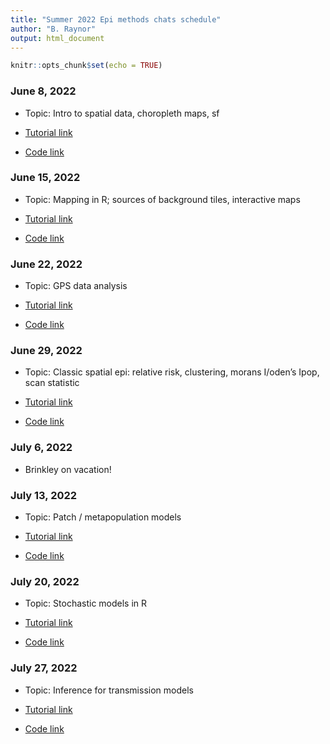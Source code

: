 ```yaml
---
title: "Summer 2022 Epi methods chats schedule"
author: "B. Raynor"
output: html_document
---
```


```r
knitr::opts_chunk$set(echo = TRUE)
```

### June 8, 2022  

+ Topic: Intro to spatial data, choropleth maps, sf

+ [Tutorial link](https://rpubs.com/bhraynor/Tutorial1_ChoroplethMaps)

+ [Code link](https://github.com/bhraynor/epi_tutorial_library/tree/main/Spatial)

### June 15, 2022  

+ Topic: Mapping in R; sources of background tiles, interactive maps

+ [Tutorial link](https://rpubs.com/bhraynor/mapping)

+ [Code link](https://github.com/bhraynor/epi_tutorial_library/blob/main/Spatial/02_Mapping.Rmd)

### June 22, 2022
  
+ Topic: GPS data analysis  

+ [Tutorial link](https://rpubs.com/bhraynor/Tutorial3_GPStracking)

+ [Code link](https://github.com/bhraynor/epi_tutorial_library/blob/main/Spatial/03_GPStracking.Rmd)

### June 29, 2022  

+ Topic: Classic spatial epi: relative risk, clustering, morans I/oden's Ipop, scan statistic  


+ [Tutorial link](https://rpubs.com/bhraynor/SpatialEpi)

+ [Code link](https://github.com/bhraynor/epi_tutorial_library/blob/main/Spatial/04_SpatialClustering.Rmd)

### July 6, 2022

+ Brinkley on vacation! 

### July 13, 2022  

+ Topic: Patch / metapopulation models

+ [Tutorial link](https://rpubs.com/bhraynor/MetapopulationModel)

+ [Code link](https://github.com/bhraynor/epi_tutorial_library/blob/main/TransmissionModels/05_MetapopulationModel.Rmd)

### July 20, 2022

+ Topic: Stochastic models in R

+ [Tutorial link](https://rpubs.com/bhraynor/StochasticSIR)

+ [Code link](https://github.com/bhraynor/epi_tutorial_library/blob/main/TransmissionModels/06_StochasticSIR.Rmd)

### July 27, 2022

+ Topic: Inference for transmission models

+ [Tutorial link](https://rpubs.com/bhraynor/SIRinference)

+ [Code link](https://github.com/bhraynor/epi_tutorial_library/blob/main/TransmissionModels/07_SIRinference.Rmd)